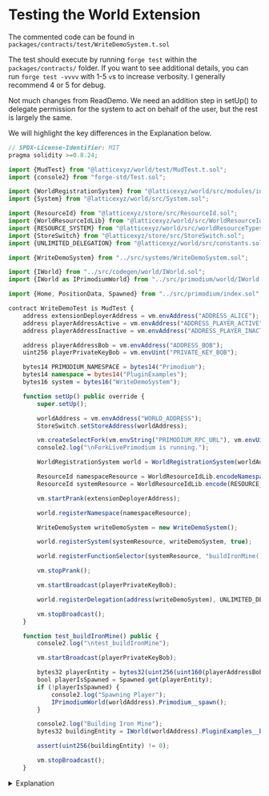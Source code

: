 # Testing the World Extension
The commented code can be found in `packages/contracts/test/WriteDemoSystem.t.sol`

The test should execute by running `forge test` within the `packages/contracts/` folder. If you want to see additional details, you can run `forge test -vvvv` with 1-5 `v`s to increase verbosity. I generally recommend 4 or 5 for debug.

Not much changes from ReadDemo.  We need an addition step in setUp() to delegate permission for the system to act on behalf of the user, but the rest is largely the same.

We will highlight the key differences in the Explanation below.

```ts filename="WriteDemoSystem.t.sol"
// SPDX-License-Identifier: MIT
pragma solidity >=0.8.24;

import {MudTest} from "@latticexyz/world/test/MudTest.t.sol";
import {console2} from "forge-std/Test.sol";

import {WorldRegistrationSystem} from "@latticexyz/world/src/modules/init/implementations/WorldRegistrationSystem.sol";
import {System} from "@latticexyz/world/src/System.sol";

import {ResourceId} from "@latticexyz/store/src/ResourceId.sol";
import {WorldResourceIdLib} from "@latticexyz/world/src/WorldResourceId.sol";
import {RESOURCE_SYSTEM} from "@latticexyz/world/src/worldResourceTypes.sol";
import {StoreSwitch} from "@latticexyz/store/src/StoreSwitch.sol";
import {UNLIMITED_DELEGATION} from "@latticexyz/world/src/constants.sol";

import {WriteDemoSystem} from "../src/systems/WriteDemoSystem.sol";

import {IWorld} from "../src/codegen/world/IWorld.sol";
import {IWorld as IPrimodiumWorld} from "../src/primodium/world/IWorld.sol";

import {Home, PositionData, Spawned} from "../src/primodium/index.sol";

contract WriteDemoTest is MudTest {
    address extensionDeployerAddress = vm.envAddress("ADDRESS_ALICE");
    address playerAddressActive = vm.envAddress("ADDRESS_PLAYER_ACTIVE");
    address playerAddressInactive = vm.envAddress("ADDRESS_PLAYER_INACTIVE");

    address playerAddressBob = vm.envAddress("ADDRESS_BOB");
    uint256 playerPrivateKeyBob = vm.envUint("PRIVATE_KEY_BOB");

    bytes14 PRIMODIUM_NAMESPACE = bytes14("Primodium");
    bytes14 namespace = bytes14("PluginExamples");
    bytes16 system = bytes16("WriteDemoSystem");

    function setUp() public override {
        super.setUp();

        worldAddress = vm.envAddress("WORLD_ADDRESS");
        StoreSwitch.setStoreAddress(worldAddress);

        vm.createSelectFork(vm.envString("PRIMODIUM_RPC_URL"), vm.envUint("BLOCK_NUMBER"));
        console2.log("\nForkLivePrimodium is running.");

        WorldRegistrationSystem world = WorldRegistrationSystem(worldAddress);

        ResourceId namespaceResource = WorldResourceIdLib.encodeNamespace(bytes14(namespace));
        ResourceId systemResource = WorldResourceIdLib.encode(RESOURCE_SYSTEM, namespace, system);

        vm.startPrank(extensionDeployerAddress);

        world.registerNamespace(namespaceResource);

        WriteDemoSystem writeDemoSystem = new WriteDemoSystem();

        world.registerSystem(systemResource, writeDemoSystem, true);

        world.registerFunctionSelector(systemResource, "buildIronMine()");

        vm.stopPrank();

        vm.startBroadcast(playerPrivateKeyBob);

        world.registerDelegation(address(writeDemoSystem), UNLIMITED_DELEGATION, new bytes(0));

        vm.stopBroadcast();
    }

    function test_buildIronMine() public {
        console2.log("\ntest_buildIronMine");

        vm.startBroadcast(playerPrivateKeyBob);

        bytes32 playerEntity = bytes32(uint256(uint160(playerAddressBob)));
        bool playerIsSpawned = Spawned.get(playerEntity);
        if (!playerIsSpawned) {
            console2.log("Spawning Player");
            IPrimodiumWorld(worldAddress).Primodium__spawn();
        }

        console2.log("Building Iron Mine");
        bytes32 buildingEntity = IWorld(worldAddress).PluginExamples__buildIronMine();

        assert(uint256(buildingEntity) != 0);

        vm.stopBroadcast();
    }
```

<details>
<summary>Explanation</summary>

```ts
import {UNLIMITED_DELEGATION} from "@latticexyz/world/src/constants.sol";
```
This is a new import related to delegations. Aside from `UNLIMITED_DELEGATION`, there are also more restrictive options such as `CALLBOUND_DELEGATION`, `SYSTEMBOUND_DELEGATION`, and `TIMEBOUND_DELEGATION`.

```ts
world.registerDelegation(address(writeDemoSystem), UNLIMITED_DELEGATION, new bytes(0));
```
Here we execute the delegation.  Note that we need to prank from a private key instead of an address, since this will normally cost gas.

</details>